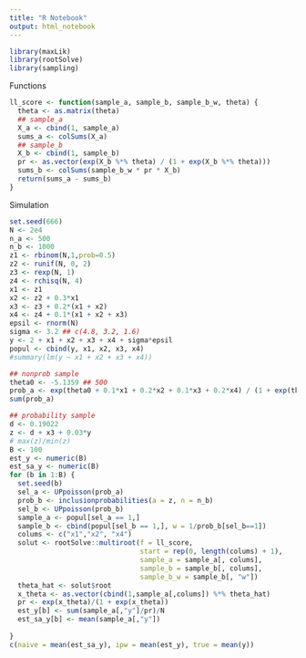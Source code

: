```yaml
---
title: "R Notebook"
output: html_notebook
---
```


```r
library(maxLik)
library(rootSolve)
library(sampling)
```

Functions

```r
ll_score <- function(sample_a, sample_b, sample_b_w, theta) {
  theta <- as.matrix(theta)
  ## sample_a
  X_a <- cbind(1, sample_a)
  sums_a <- colSums(X_a)
  ## sample_b
  X_b <- cbind(1, sample_b)
  pr <- as.vector(exp(X_b %*% theta) / (1 + exp(X_b %*% theta)))
  sums_b <- colSums(sample_b_w * pr * X_b)
  return(sums_a - sums_b)
}
```

Simulation

```r
set.seed(666)
N <- 2e4
n_a <- 500
n_b <- 1000
z1 <- rbinom(N,1,prob=0.5)
z2 <- runif(N, 0, 2)
z3 <- rexp(N, 1)
z4 <- rchisq(N, 4)
x1 <- z1
x2 <- z2 + 0.3*x1
x3 <- z3 + 0.2*(x1 + x2)
x4 <- z4 + 0.1*(x1 + x2 + x3)
epsil <- rnorm(N)
sigma <- 3.2 ## c(4.8, 3.2, 1.6)
y <- 2 + x1 + x2 + x3 + x4 + sigma*epsil
popul <- cbind(y, x1, x2, x3, x4)
#summary(lm(y ~ x1 + x2 + x3 + x4))

## nonprob sample
theta0 <- -5.1359 ## 500
prob_a <- exp(theta0 + 0.1*x1 + 0.2*x2 + 0.1*x3 + 0.2*x4) / (1 + exp(theta0 + 0.1*x1 + 0.2*x2 + 0.1*x3 + 0.2*x4))
sum(prob_a)

## probability sample
d <- 0.19022
z <- d + x3 + 0.03*y
# max(z)/min(z)
B <- 100
est_y <- numeric(B)
est_sa_y <- numeric(B)
for (b in 1:B) {
  set.seed(b)
  sel_a <- UPpoisson(prob_a)
  prob_b <- inclusionprobabilities(a = z, n = n_b)
  sel_b <- UPpoisson(prob_b)
  sample_a <- popul[sel_a == 1,]
  sample_b <- cbind(popul[sel_b == 1,], w = 1/prob_b[sel_b==1])
  colums <- c("x1","x2", "x4")
  solut <- rootSolve::multiroot(f = ll_score, 
                                start = rep(0, length(colums) + 1),
                                sample_a = sample_a[, colums],
                                sample_b = sample_b[, colums],
                                sample_b_w = sample_b[, "w"])
  theta_hat <- solut$root
  x_theta <- as.vector(cbind(1,sample_a[,colums]) %*% theta_hat)
  pr <- exp(x_theta)/(1 + exp(x_theta))
  est_y[b] <- sum(sample_a[,"y"]/pr)/N
  est_sa_y[b] <- mean(sample_a[,"y"])
  
}
c(naive = mean(est_sa_y), ipw = mean(est_y), true = mean(y))

```

